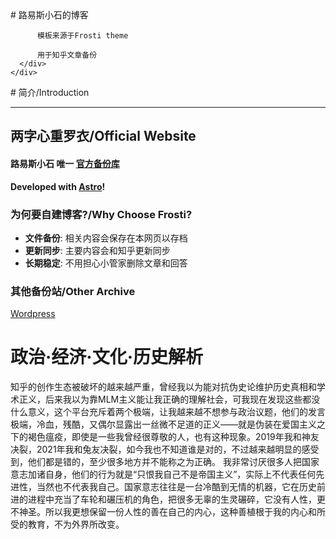 
<BaseLayout title="Home">
  <BaseCard title="Home">
    <div class="flex">
      <div class="p-6">
          # 路易斯小石的博客

          模板来源于Frosti theme

          用于知乎文章备份
      </div>
    </div>

  </BaseCard>

  <BaseCard title="Home" image="/index.png">
# 简介/Introduction

---

## 两字心重罗衣/Official Website

#### 路易斯小石 唯一 [官方备份库](https://www.zhihu.com/people/ai-xin-jue-luo-xiaoxi)

**Developed with [Astro](https://astro.build/)!**

### 为何要自建博客?/Why Choose Frosti?

- **文件备份**: 相关内容会保存在本网页以存档
- **更新同步**: 主要内容会和知乎更新同步
- **长期稳定**: 不用担心小管家删除文章和回答

### 其他备份站/Other Archive

[Wordpress](https://louishi9.wordpress.com/)

  </BaseCard>
  <BaseCard title="Home" image="/topic.jpg">

# 政治·经济·文化·历史解析

知乎的创作生态被破坏的越来越严重，曾经我以为能对抗伪史论维护历史真相和学术正义，后来我以为靠MLM主义能让我正确的理解社会，可我现在发现这些都没什么意义，这个平台充斥着两个极端，让我越来越不想参与政治议题，他们的发言极端，冷血，残酷，又偶尔显露出一丝微不足道的正义——就是伪装在爱国主义之下的褐色瘟疫，即使是一些我曾经很尊敬的人，也有这种现象。2019年我和神友决裂，2021年我和兔友决裂，如今我也不知道谁是对的，不过越来越明显的感受到，他们都是错的，至少很多地方并不能称之为正确。
我非常讨厌很多人把国家意志加诸自身，他们的行为就是“只恨我自己不是帝国主义”，实际上不代表任何先进性，当然也不代表我自己。国家意志往往是一台冷酷到无情的机器，它在历史前进的进程中充当了车轮和碾压机的角色，把很多无辜的生灵碾碎，它没有人性，更不神圣。所以我更想保留一份人性的善在自己的内心，这种善植根于我的内心和所受的教育，不为外界所改变。

  </BaseCard>
</BaseLayout>
